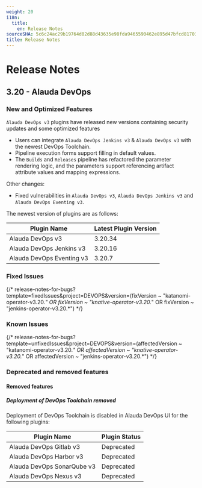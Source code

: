 ```yaml
---
weight: 20
i18n:
  title:
    en: Release Notes
sourceSHA: 5c6c24ac29b19764d02d88d43635e98fda9465590462e895d47bfcd81703629c
title: Release Notes
---
```


# Release Notes

## 3.20 - Alauda DevOps

### New and Optimized Features

`Alauda DevOps v3` plugins have released new versions containing security updates and some optimized features

- Users can integrate `Alauda DevOps Jenkins v3` & `Alauda DevOps v3` with the newest DevOps Toolchain.
- Pipeline execution forms support filling in default values.
- The `Builds` and `Releases` pipeline has refactored the parameter rendering logic, and the parameters support referencing artifact attribute values and mapping expressions.

Other changes:

- Fixed vulnerabilities in `Alauda DevOps v3`, `Alauda DevOps Jenkins v3` and `Alauda DevOps Eventing v3`.

The newest version of plugins are as follows:

| Plugin Name | Latest Plugin Version |
| - | - |
| Alauda DevOps v3 | 3.20.34 |
| Alauda DevOps Jenkins v3 | 3.20.16 |
| Alauda DevOps Eventing v3 | 3.20.7 |

### Fixed Issues

{/* release-notes-for-bugs?template=fixedIssues&project=DEVOPS&version=(fixVersion ~ "katanomi-operator-v3.20.*" OR fixVersion ~ "knative-operator-v3.20.*" OR fixVersion ~ "jenkins-operator-v3.20.*") */}



### Known Issues

{/* release-notes-for-bugs?template=unfixedIssues&project=DEVOPS&version=(affectedVersion ~ "katanomi-operator-v3.20.*" OR affectedVersion ~ "knative-operator-v3.20.*" OR affectedVersion ~ "jenkins-operator-v3.20.*") */}



### Deprecated and removed features

#### Removed features

##### Deployment of DevOps Toolchain removed

Deployment of DevOps Toolchain is disabled in Alauda DevOps UI for the following plugins:

| Plugin Name | Plugin Status |
| - | - |
| Alauda DevOps Gitlab v3 | Deprecated |
| Alauda DevOps Harbor v3 | Deprecated |
| Alauda DevOps SonarQube v3 | Deprecated |
| Alauda DevOps Nexus v3 | Deprecated |
